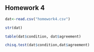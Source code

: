 ## Homework 4

<!--
Remember you can use the example4.Rmd or other files to find examples
of the codes you'll need to use to complete this assignment. I strongly
urge you to copy and paste relevant code that you know works from my
examples or instructions and then edit that code so you're working
with the appropriate variables for the homework.
-->

<!--
Set the working directory.
No Rchunk is needed to accomplish this.
-->

<!--
Read in the homework4.csv data. For each of the following steps you
should preface your R commands with some plain English explanation.
-->

```r
dat<-read.csv("homework4.csv")
```

<!--
Check the structure of the data.
-->

```r
str(dat)
```

<!--
Create a table that shows how many people fell into each category.
-->

```r
table(dat$condition, dat$agreement)
```


<!--
Perform a chi-square test to determine whether or not the experimental
conditions and agreement with a statement are independent or related.
Also, interpret the results of your test and provide a a statistical
statement that supports your interpretation. As there's no way to
insert the chi-square symbol, you can just use chi-square instead
(see example4.Rmd).
-->
```r
chisq.test(dat$condition,dat$agreement)
```
